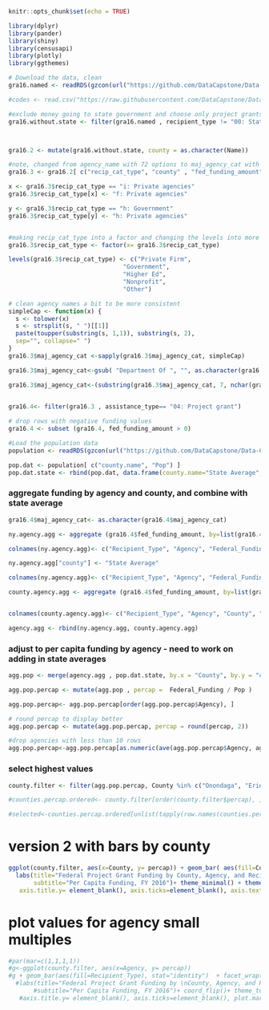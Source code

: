 

```r
knitr::opts_chunk$set(echo = TRUE)

library(dplyr)
library(pander)
library(shiny)
library(censusapi)
library(plotly)
library(ggthemes)

```

```r
# Download the data, clean
gra16.named <- readRDS(gzcon(url("https://github.com/DataCapstone/Data-Capstone/blob/master/Raw-Data/NYgra16_counties_named.rds?raw=true")))

#codes <- read.csv("https://raw.githubusercontent.com/DataCapstone/Data-Capstone/master/Raw-Data/countycodesNY.csv")

#exclude money going to state government and choose only project grants
gra16.without.state <- filter(gra16.named , recipient_type != "00: State government" )



gra16.2 <- mutate(gra16.without.state, county = as.character(Name))

#note, changed from agency_name with 72 options to maj_agency_cat with 26!, also dropped columns I didn't need
gra16.3 <- gra16.2[ c("recip_cat_type", "county" , "fed_funding_amount" ,  "maj_agency_cat", "assistance_type" ) ]

x <- gra16.3$recip_cat_type == "i: Private agencies"
gra16.3$recip_cat_type[x] <- "f: Private agencies"

y <- gra16.3$recip_cat_type == "h: Government"
gra16.3$recip_cat_type[y] <- "h: Private agencies"


#making recip_cat_type into a factor and changing the levels into more friendly ones
gra16.3$recip_cat_type <- factor(x= gra16.3$recip_cat_type)

levels(gra16.3$recip_cat_type) <- c("Private Firm",
                                "Government",
                                "Higher Ed",
                                "Nonprofit",
                                "Other")

# clean agency names a bit to be more consistent
simpleCap <- function(x) {
  s <- tolower(x) 
  s <- strsplit(s, " ")[[1]] 
  paste(toupper(substring(s, 1,1)), substring(s, 2), 
  sep="", collapse=" ")
} 
gra16.3$maj_agency_cat <-sapply(gra16.3$maj_agency_cat, simpleCap)

gra16.3$maj_agency_cat<-gsub( "Department Of ", "", as.character(gra16.3$maj_agency_cat), n)

gra16.3$maj_agency_cat<-(substring(gra16.3$maj_agency_cat, 7, nchar(gra16.3$maj_agency_cat)))
  

```

```r
gra16.4<- filter(gra16.3 , assistance_type== "04: Project grant")

# drop rows with negative funding values
gra16.4 <- subset (gra16.4, fed_funding_amount > 0)
```

```r

#Load the population data
population <- readRDS(gzcon(url("https://github.com/DataCapstone/Data-Capstone/blob/master/Raw-Data/NYcensus.rds?raw=true"))) 

pop.dat <- population[ c("county.name", "Pop") ]
pop.dat.state <- rbind(pop.dat, data.frame(county.name="State Average", Pop=sum(pop.dat$Pop)))

```


### aggregate funding by agency and county, and combine with state average
```r

gra16.4$maj_agency_cat<- as.character(gra16.4$maj_agency_cat)

ny.agency.agg <- aggregate (gra16.4$fed_funding_amount, by=list(gra16.4$recip_cat_type, gra16.4$maj_agency_cat), FUN=sum, na.rm=TRUE)

colnames(ny.agency.agg)<- c("Recipient_Type", "Agency", "Federal_Funding")

ny.agency.agg["county"] <- "State Average"

colnames(ny.agency.agg)<- c("Recipient_Type", "Agency", "Federal_Funding", "County")

county.agency.agg <- aggregate (gra16.4$fed_funding_amount, by=list(gra16.4$recip_cat_type, gra16.4$maj_agency_cat, gra16.4$county), FUN=sum, na.rm=TRUE)


colnames(county.agency.agg)<- c("Recipient_Type", "Agency", "County", "Federal_Funding")

agency.agg <- rbind(ny.agency.agg, county.agency.agg)

```


### adjust to per capita funding by agency - need to work on adding in state averages

```r

agg.pop <- merge(agency.agg , pop.dat.state, by.x = "County", by.y = "county.name", all.x=TRUE)

agg.pop.percap <- mutate(agg.pop , percap =  Federal_Funding / Pop )

agg.pop.percap<- agg.pop.percap[order(agg.pop.percap$Agency), ]

# round percap to display better
agg.pop.percap <- mutate(agg.pop.percap, percap = round(percap, 2))

#drop agencies with less than 10 rows
agg.pop.percap<-agg.pop.percap[as.numeric(ave(agg.pop.percap$Agency, agg.pop.percap$Agency, FUN=length)) >= 10, ]

```


### select highest values
```r
county.filter <- filter(agg.pop.percap, County %in% c("Onondaga", "Erie", "Herkimer"))

#counties.percap.ordered<- county.filter[order(county.filter$percap), ]

#selected<-counties.percap.ordered[unlist(tapply(row.names(counties.percap.ordered), counties.percap.ordered$County_Name, tail, n = 3)), ] 

```

# version 2 with bars by county
```r

ggplot(county.filter, aes(x=County, y= percap)) + geom_bar( aes(fill=County), stat="identity")  + facet_grid(Agency ~ Recipient_Type, switch="y")+
  labs(title="Federal Project Grant Funding by County, Agency, and Recipient", 
       subtitle="Per Capita Funding, FY 2016")+ theme_minimal() + theme (strip.text.y = element_text(size=12, angle = 180), strip.text.x = element_text(size=12), plot.title = element_text(size=16), plot.subtitle = element_text(size=13), legend.position="top", legend.title = element_blank(), axis.title.x=element_blank(), legend.key.size = unit(.5, "line"), legend.text=element_text(size=12)
   axis.title.y= element_blank(), axis.ticks=element_blank(), axis.text.x= element_blank(),  axis.text.y= element_blank(), panel.background = element_rect(colour = 'gray80'),panel.grid.minor = element_blank(), panel.grid.major =element_blank())

```



# plot values for agency small multiples 
```r
#par(mar=c(1,1,1,1))
#g<-ggplot(county.filter, aes(x=Agency, y= percap))
#g + geom_bar(aes(fill=Recipient_Type), stat="identity")  + facet_wrap(~County, ncol=4) +
  #labs(title="Federal Project Grant Funding by \nCounty, Agency, and Recipient", 
       #subtitle="Per Capita Funding, FY 2016")+ coord_flip()+ theme_tufte() + theme (plot.title = element_text(size=16),legend.position="right", legend.title = element_blank(), axis.title.x=element_blank(), legend.key.size = unit(.5, "line"),
   #axis.title.y= element_blank(), axis.ticks=element_blank(), plot.margin = unit(c(.0001,.0001,.0001,.0001), "npc"), axis.text.x = element_text(colour="grey20",size=12), axis.text.y = element_text(colour="grey20",size=12))



```

